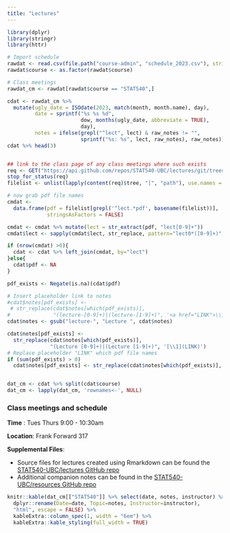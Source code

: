 ```yaml
---
title: "Lectures"
---
```



```r
library(dplyr)
library(stringr)
library(httr)
```



```r
# Import schedule
rawdat <- read.csv(file.path("course-admin", "schedule_2023.csv"), stringsAsFactors = FALSE, colClasses = list(course = 'factor', dow = 'factor'))
rawdat$course <- as.factor(rawdat$course)

# Class meetings
rawdat_cm <- rawdat[rawdat$course == "STAT540",]

cdat <- rawdat_cm %>%
  mutate(ugly_date = ISOdate(2023, match(month, month.name), day),
         date = sprintf("%s %s %d",
                        dow, months(ugly_date, abbreviate = TRUE),
                        day),
         notes = ifelse(grepl("^lect", lect) & raw_notes != "",
                        sprintf("%s: %s", lect, raw_notes), raw_notes))
cdat %>% head(3)


## link to the class page of any class meetings where such exists
req <- GET("https://api.github.com/repos/STAT540-UBC/lectures/git/trees/main?recursive=1")
stop_for_status(req)
filelist <- unlist(lapply(content(req)$tree, "[", "path"), use.names = F)

# now grab pdf file names
cmdat <-
  data.frame(pdf = filelist[grepl('^lect.*pdf', basename(filelist))],
             stringsAsFactors = FALSE)

cmdat <- cmdat %>% mutate(lect = str_extract(pdf, "lect[0-9]+"))
cmdat$lect <- sapply(cmdat$lect, str_replace, pattern="lect0*([0-9]+)", replacement="lecture-\\1")

if (nrow(cmdat) >0){
  cdat <- cdat %>% left_join(cmdat, by="lect")
}else{
  cdat$pdf <- NA
}

pdf_exists <- Negate(is.na)(cdat$pdf)

# Insert placeholder link to notes 
#cdat$notes[pdf_exists] <-
 # str_replace(cdat$notes[which(pdf_exists)],
#              "(lecture-[0-9]+)|(lecture-[1-9]+)", '<a href="LINK">\\1</a>')
cdat$notes <- gsub("lecture-", "Lecture ", cdat$notes)

cdat$notes[pdf_exists] <-
  str_replace(cdat$notes[which(pdf_exists)],
              "(Lecture [0-9]+)|(Lecture [1-9]+)", '[\\1](LINK)')
# Replace placeholder "LINK" which pdf file names
if (sum(pdf_exists) > 0)
  cdat$notes[pdf_exists] <- str_replace(cdat$notes[which(pdf_exists)], "LINK", paste0("https://github.com/STAT540-UBC/lectures/raw/main/", cdat$pdf[which(pdf_exists)]))


dat_cm <- cdat %>% split(cdat$course)
dat_cm <- lapply(dat_cm, 'rownames<-', NULL)
```



### Class meetings and schedule 

**Time** : Tues Thurs 9:00 - 10:30am

**Location**: Frank Forward 317


**Supplemental Files**: 

* Source files for lectures created using Rmarkdown can be found the [STAT540-UBC/lectures GitHub repo](https://github.com/STAT540-UBC/lectures)
* Additional companion notes can be found in the [STAT540-UBC/resources GitHub repo](https://github.com/STAT540-UBC/resources)

```r
knitr::kable(dat_cm[["STAT540"]] %>% select(date, notes, instructor) %>%
  dplyr::rename(Date=date, Topic=notes, Instructor=instructor),
  "html", escape = FALSE) %>% 
  kableExtra::column_spec(1, width = "6em") %>%
  kableExtra::kable_styling(full_width = TRUE)
```

